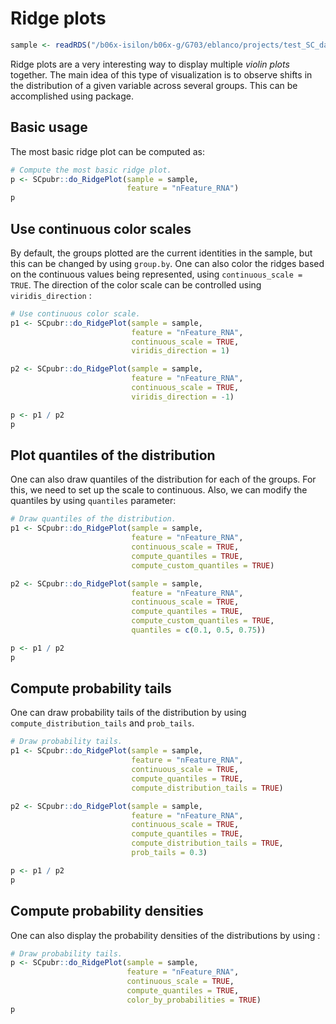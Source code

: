 # Ridge plots
```r
sample <- readRDS("/b06x-isilon/b06x-g/G703/eblanco/projects/test_SC_datasets/sc_dataset.rds")
```
Ridge plots are a very interesting way to display multiple *violin plots* together. The main idea of this type of visualization is to observe shifts in the distribution of a given variable across several groups. This can be accomplished using \link[ggridges]{https://cran.r-project.org/web/packages/ggridges/vignettes/introduction.html} package.

## Basic usage
The most basic ridge plot can be computed as:

```r
# Compute the most basic ridge plot.
p <- SCpubr::do_RidgePlot(sample = sample,
                          feature = "nFeature_RNA")
p
```

## Use continuous color scales
By default, the groups plotted are the current identities in the sample, but this can be changed by using `group.by`. One can also color the ridges based on the continuous values being represented, using `continuous_scale = TRUE`. The direction of the color scale can be controlled using `viridis_direction` :

```r
# Use continuous color scale.
p1 <- SCpubr::do_RidgePlot(sample = sample,
                           feature = "nFeature_RNA",
                           continuous_scale = TRUE,
                           viridis_direction = 1)

p2 <- SCpubr::do_RidgePlot(sample = sample,
                           feature = "nFeature_RNA",
                           continuous_scale = TRUE,
                           viridis_direction = -1)

p <- p1 / p2
p
```




## Plot quantiles of the distribution

One can also draw quantiles of the distribution for each of the groups. For this, we need to set up the scale to continuous. Also, we can modify the quantiles by using `quantiles` parameter:  

```r
# Draw quantiles of the distribution.
p1 <- SCpubr::do_RidgePlot(sample = sample,
                           feature = "nFeature_RNA",
                           continuous_scale = TRUE,
                           compute_quantiles = TRUE,
                           compute_custom_quantiles = TRUE)

p2 <- SCpubr::do_RidgePlot(sample = sample,
                           feature = "nFeature_RNA",
                           continuous_scale = TRUE,
                           compute_quantiles = TRUE,
                           compute_custom_quantiles = TRUE,
                           quantiles = c(0.1, 0.5, 0.75))

p <- p1 / p2
p
```

## Compute probability tails

One can draw probability tails of the distribution by using `compute_distribution_tails` and `prob_tails`.

```r
# Draw probability tails.
p1 <- SCpubr::do_RidgePlot(sample = sample,
                           feature = "nFeature_RNA",
                           continuous_scale = TRUE,
                           compute_quantiles = TRUE,
                           compute_distribution_tails = TRUE)

p2 <- SCpubr::do_RidgePlot(sample = sample,
                           feature = "nFeature_RNA",
                           continuous_scale = TRUE,
                           compute_quantiles = TRUE,
                           compute_distribution_tails = TRUE,
                           prob_tails = 0.3)

p <- p1 / p2
p
```

## Compute probability densities

One can also display the probability densities of the distributions by using :

```r
# Draw probability tails.
p <- SCpubr::do_RidgePlot(sample = sample,
                          feature = "nFeature_RNA",
                          continuous_scale = TRUE,
                          compute_quantiles = TRUE,
                          color_by_probabilities = TRUE)
p
```


